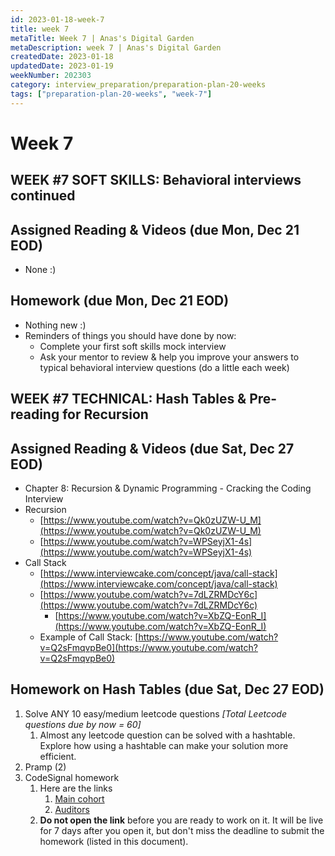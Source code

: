 ```yaml
---
id: 2023-01-18-week-7
title: week 7
metaTitle: Week 7 | Anas's Digital Garden
metaDescription: week 7 | Anas's Digital Garden
createdDate: 2023-01-18
updatedDate: 2023-01-19
weekNumber: 202303
category: interview_preparation/preparation-plan-20-weeks
tags: ["preparation-plan-20-weeks", "week-7"]
---
```


# Week 7

## WEEK #7 SOFT SKILLS: Behavioral interviews continued

## Assigned Reading & Videos (due Mon, Dec 21 EOD)

- None :)

## Homework (due Mon, Dec 21 EOD)

- Nothing new :)
- Reminders of things you should have done by now:
    - Complete your first soft skills mock interview
    - Ask your mentor to review & help you improve your answers to typical behavioral interview questions (do a little each week)

## WEEK #7 TECHNICAL: Hash Tables & Pre-reading for Recursion

## Assigned Reading & Videos (due Sat, Dec 27 EOD)

- Chapter 8: Recursion & Dynamic Programming - Cracking the Coding Interview
- Recursion
    - [https://www.youtube.com/watch?v=Qk0zUZW-U_M](https://www.youtube.com/watch?v=Qk0zUZW-U_M)
    - [https://www.youtube.com/watch?v=WPSeyjX1-4s](https://www.youtube.com/watch?v=WPSeyjX1-4s)
- Call Stack
    - [https://www.interviewcake.com/concept/java/call-stack](https://www.interviewcake.com/concept/java/call-stack)
    - [https://www.youtube.com/watch?v=7dLZRMDcY6c](https://www.youtube.com/watch?v=7dLZRMDcY6c)
        - [https://www.youtube.com/watch?v=XbZQ-EonR_I](https://www.youtube.com/watch?v=XbZQ-EonR_I)
    - Example of Call Stack: [https://www.youtube.com/watch?v=Q2sFmqvpBe0](https://www.youtube.com/watch?v=Q2sFmqvpBe0)

## Homework on Hash Tables (due Sat, Dec 27 EOD)

1. Solve ANY 10 easy/medium leetcode questions *[Total Leetcode questions due by now = 60]*
    1. Almost any leetcode question can be solved with a hashtable. Explore how using a hashtable can make your solution more efficient.
2. Pramp (2)
3. CodeSignal homework
    1. Here are the links
        1. [Main cohort](https://app.codesignal.com/public-test/XABPqWsqtkBkiLDTL/vhAe8vRhmaJ4ma)
        2. [Auditors](https://app.codesignal.com/public-test/XABPqWsqtkBkiLDTL/guQkKzTCg2Y62a)
    2. **Do not open the link** before you are ready to work on it. It will be live for 7 days after you open it, but don't miss the deadline to submit the homework (listed in this document).
